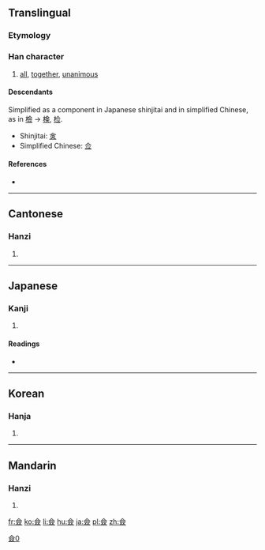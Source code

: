 {{also|㑒|佥}}
==Translingual==
{{ja-forms|[[㑒]]|[[佥]]|僉}}

===Etymology===
{{Han compound|亼|吅|从|ls=ic}}

===Han character===
{{Han char|rn=9|rad=人|as=11|sn=13|four=8088<sub>6</sub>|canj=人一口人 (OMRO)|ids=⿳[[亼]]⿰[[口]]口[[从]]}}

# [[all]], [[together]], [[unanimous]]

====Descendants====
Simplified as a component in Japanese shinjitai and in simplified Chinese, as in [[檢]] → [[検]], [[检]].
* Shinjitai: [[㑒]]
* Simplified Chinese: [[佥]]

====References====
* {{Han ref|kx=0115.270|dkj=01054|dj=0246.140|hdz=10207.030|uh=50C9|ud=20681|bh=DCC2|bd=56514}}

[[Category:CJKV characters simplified differently in Japan and China|僉0]]

----

==Cantonese==

===Hanzi===
{{yue-hanzi|jyut=[[cim1]]|y=chim1|sim=佥}}

# {{defn|lang=yue|sort=人11}}

----

==Japanese==

===Kanji===
{{ja-kanji|grade=|rs=人11}}

# {{defn|lang=ja|sort=人11}}

====Readings====
* {{ja-readings|on=[[せん]] (sen)|kun=[[みな]] (mina), [[ことごとく]] (kotogotoku), [[ともに]] (tomoni)}}

----

==Korean==

===Hanja===
{{ko-hanja|hangeul=[[첨]]|rv=cheom|mr=ch'ŏm|y=chem}}

# {{defn|lang=ko|sort=人11}}

----

==Mandarin==

===Hanzi===
{{cmn-hanzi|sim=佥|pin=[[qiān]] ([[qian1]])|wg=ch'ien<sup>1</sup>}}

# {{defn|lang=cmn|sort=人11}}

[[fr:僉]]
[[ko:僉]]
[[li:僉]]
[[hu:僉]]
[[ja:僉]]
[[pl:僉]]
[[zh:僉]]